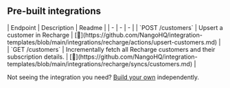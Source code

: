 
## Pre-built integrations

<AccordionGroup>


<Accordion title="Customers">
| Endpoint | Description | Readme |
| - | - | - |
| `POST /customers` | Upsert a customer in Recharge | [🔗](https://github.com/NangoHQ/integration-templates/blob/main/integrations/recharge/actions/upsert-customers.md) |
| `GET /customers` | Incrementally fetch all Recharge customers and their subscription details. | [🔗](https://github.com/NangoHQ/integration-templates/blob/main/integrations/recharge/syncs/customers.md) |
</Accordion>

</AccordionGroup>

<Tip>Not seeing the integration you need? [Build your own](https://nango.dev/docs/guides/platform/functions) independently.</Tip>
